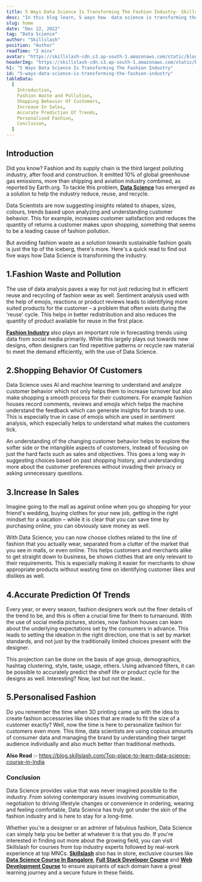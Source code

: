 ```yaml
---
title: 5 Ways Data Science Is Transforming The Fashion Industry- Skillslash
desc: "In this blog learn, 5 ways how  data science is transforming the fashion industry"
slug: home
date: "Dec 22, 2022"
tag: "Data Science"
author: "Skillslash"
position: "Author"
readTime: "2 mins"
avatar: "https://skillslash-cdn.s3.ap-south-1.amazonaws.com/static/blog/avatar-02.webp"
headerImg: "https://skillslash-cdn.s3.ap-south-1.amazonaws.com/static/blog/5-ways-Data Science-is-transforming-the Fashion-Industry-23.png"
h1: "5 Ways Data Science Is Transforming The Fashion Industry"
id: "5-ways-data-science-is-transforming-the-fashion-industry"
tableData:
  [
    Introduction,
    Fashion Waste and Pollution,
    Shopping Behavior Of Customers,
    Increase In Sales,
    Accurate Prediction Of Trends,
    Personalised Fashion,
    Conclusion,
  ]
---
```


## Introduction

Did you know? Fashion and its supply chain is the third largest polluting industry, after food and construction. It emitted 10% of global greenhouse gas emissions, more than shipping and aviation industry combined, as reported by Earth.org. To tackle this problem, [**Data Science**](https://en.wikipedia.org/wiki/Data_science) has emerged as a solution to help the industry reduce, reuse, and recycle.

Data Scientists are now suggesting insights related to shapes, sizes, colours, trends based upon analyzing and understanding customer behavior. This for example, increases customer satisfaction and reduces the quantity of returns a customer makes upon shopping, something that seems to be a leading cause of fashion pollution.

But avoiding fashion waste as a solution towards sustainable fashion goals is just the tip of the iceberg, there's more. Here's a quick read to find out five ways how Data Science is transforming the industry.

## 1.**Fashion Waste and Pollution**

The use of data analysis paves a way for not just reducing but in efficient reuse and recycling of fashion wear as well. Sentiment analysis used with the help of emojis, reactions or product reviews leads to identifying more suited products for the customer – a problem that often exists during the 'reuse' cycle. This helps in better redistribution and also reduces the quantity of product available for reuse in the first place.

[**Fashion Industry**](https://www.britannica.com/art/fashion-industry) also plays an important role in forecasting trends using data from social media primarily. While this largely plays out towards new designs, often designers can find repetitive patterns or recycle raw material to meet the demand efficiently, with the use of Data Science.

## 2.**Shopping Behavior Of Customers**

Data Science uses AI and machine learning to understand and analyze customer behavior which not only helps them to increase turnover but also make shopping a smooth process for their customers. For example fashion houses record comments, reviews and emojis which helps the machine understand the feedback which can generate insights for brands to use. This is especially true in case of emojis which are used in sentiment analysis, which especially helps to understand what makes the customers tick.

An understanding of the changing customer behavior helps to explore the softer side or the intangible aspects of customers, instead of focusing on just the hard facts such as sales and objectives. This goes a long way in suggesting choices based on past shopping history, and understanding more about the customer preferences without invading their privacy or asking unnecessary questions.

## 3.**Increase In Sales**

Imagine going to the mall as against online when you go shopping for your friend's wedding, buying clothes for your new job, getting in the right mindset for a vacation – while it is clear that you can save time by purchasing online, you can obviously save money as well.

With Data Science, you can now choose clothes related to the line of fashion that you actually wear, separated from a clutter of the market that you see in malls, or even online. This helps customers and merchants alike to get straight down to business, be shown clothes that are only relevant to their requirements. This is especially making it easier for merchants to show appropriate products without wasting time on identifying customer likes and dislikes as well.

## 4.**Accurate Prediction Of Trends**

Every year, or every season, fashion designers work out the finer details of the trend to be, and this is often a crucial time for them to turnaround. With the use of social media pictures, stories, now fashion houses can learn about the underlying expectations set by the consumers in advance. This leads to setting the ideation in the right direction, one that is set by market standards, and not just by the traditionally limited choices present with the designer.

This projection can be done on the basis of age group, demographics, hashtag clustering, style, taste, usage, others. Using advanced filters, it can be possible to accurately predict the shelf life or product cycle for the designs as well. Interesting? Now, last but not the least..

## 5.**Personalised Fashion**

Do you remember the time when 3D printing came up with the idea to create fashion accessories like shoes that are made to fit the size of a customer exactly? Well, now the time is here to personalize fashion for customers even more. This time, data scientists are using copious amounts of consumer data and managing the brand by understanding their target audience individually and also much better than traditional methods.

**Also Read** :- https://blog.skillslash.com/Top-place-to-learn-data-science-course-in-India

### **Conclusion**

Data Science provides value that was never imagined possible to the industry. From solving contemporary issues involving communication, negotiation to driving lifestyle changes or convenience in ordering, wearing and feeling comfortable, Data Science has truly got under the skin of the fashion industry and is here to stay for a long-time.

Whether you're a designer or an admirer of fabulous fashion, Data Science can simply help you be better at whatever it is that you do. If you're interested in finding out more about the growing field, you can visit Skillslash for courses from top industry experts followed by real-work experience at top MNCs. [**Skillslash**](https://skillslash.com/) also has in store, exclusive courses like [**Data Science Course In Bangalore**](https://skillslash.com/data-science-course-in-bangalore/), [**Full Stack Developer Course**](https://skillslash.com/full-stack-developer-course-in-bangalore) and [**Web Development Course**](https://skillslash.com/full-stack-web-development-course-in-bangalore) to ensure aspirants of each domain have a great learning journey and a secure future in these fields.
